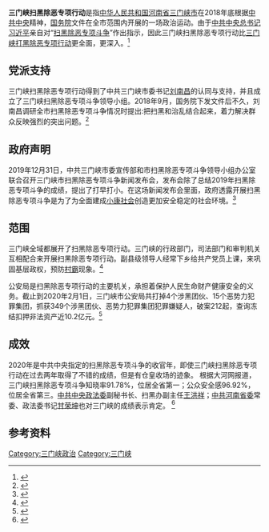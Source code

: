 {{Newsrelease|time=2020-12-27T12:03:20+00:00}}
'''三门峡扫黑除恶专项行动'''是指[[中华人民共和国|中华人民共和国]][[河南省|河南省]][[三门峡市|三门峡市]]在2018年底根据[[中国共产党中央委员会|中共中央]]精神，[[中华人民共和国国务院|国务院]]文件在全市范围内开展的一场政治运动。由于[[中国共产党中央委员会总书记|中共中央总书记]][[习近平|习近平]]亲自对“[[扫黑除恶专项斗争|扫黑除恶专项斗争]]”作出指示，因此三门峡扫黑除恶专项行动比[[三门峡打黑除恶专项行动|三门峡打黑除恶专项行动]]更全面，更深入。<ref>{{Cite web|title=“扫黑除恶”与“打黑除恶”的十大不同|url=http://sn.ifeng.com/a/20190129/7195197_0.shtml|accessdate=2020-12-20|author=|date=2019-01-29|format=|publisher=凤凰网|language=}}</ref>

== 党派支持 ==
三门峡扫黑除恶专项行动得到了中共三门峡市委书记[[刘南昌|刘南昌]]的认同与支持，并且成立了三门峡扫黑除恶专项斗争领导小组。2018年9月，国务院下发文件后不久，刘南昌调研全市扫黑除恶专项斗争情况时提出:把扫黑和治乱结合起来，着力解决群众反映强烈的突出问题。<ref>{{Cite web|title=三门峡扫黑除恶专项斗争政治站位再提升工作标准再提高|url=http://www.jyrb.cn/wap/201809/12/c_52352.html|accessdate=2020-12-20|author=|date=2018-09-12|format=|publisher=河南法制报|language=}}</ref>

==政府声明==
2019年12月31日，中共三门峡市委宣传部和市扫黑除恶专项斗争领导小组办公室联合召开三门峡市扫黑除恶专项斗争新闻发布会，发布会除了总结2019年扫黑除恶专项斗争的成绩，提出了打早打小。在这场新闻发布会里面，政府透露开展扫黑除恶专项斗争是为了为全面建成[[小康社会|小康社会]]创造更加安全稳定的社会环境。<ref>{{Cite web|title=三门峡市扫黑除恶 专项斗争新闻发布会召开|url=http://www.xb01.cn/html/smxrb/2020/1/1/202001019825.html|accessdate=2020-12-20|author=|date=2020-01-01|format=|publisher=三门峡日报|language=}}</ref>

== 范围 ==
三门峡全域都展开了扫黑除恶专项行动。三门峡的行政部门，司法部门和审判机关互相配合来开展扫黑除恶专项行动。副县级领导人经常下乡给共产党员上课，来巩固基层政权，预防[[村霸|村霸]]现象。<ref>{{Cite web|title=三门峡市卢氏县双槐树乡：深入推进扫黑除恶专项斗争|url=https://www.zyjjw.cn/smx/news/2019-08-29/565805.html|accessdate=2020-12-20|author=|date=2019-08-29|format=|publisher=中原经济网|language=}}</ref>

公安局是扫黑除恶专项行动的主要机关，承担着保护人民生命财产健康安全的义务。截止到2020年2月1日，三门峡市公安局共打掉4个涉黑团伙、15个恶势力犯罪集团，抓获349个涉黑团伙、恶势力犯罪集团犯罪嫌疑人，破案212起，查询冻结扣押非法资产近10.2亿元。<ref>{{Cite web|title=三门峡市公安局晒出扫黑除恶“成绩单”|url=https://www.dahebao.cn/news/1347688?cid=1347688|accessdate=2020-12-20|author=|date=2020-02-01|format=|publisher=大河报网|language=}}</ref>

==成效==
2020年是中共中央指定的扫黑除恶专项斗争的收官年，即使三门峡扫黑除恶专项行动在过去两年取得了不错的成绩，但是有仓皇收场的迹象。
根据大河网报道，三门峡扫黑除恶专项斗争知晓率91.78%，位居全省第一；公众安全感96.92%，位居全省第三。[[中共中央政法委|中共中央政法委]]副秘书长、扫黑办副主任[[王洪祥|王洪祥]]；[[中共河南省委|中共河南省委]]常委、政法委书记[[甘荣坤|甘荣坤]]也对三门峡的成绩表示肯定。
<ref>{{Cite web|title=三门峡市|url=http://newpaper.dahe.cn/jrab/html/2020-03/17/content_406455.htm|accessdate=2020-12-20|author=|date=2028-03-17|format=|publisher=大河网|language=}}</ref>

== 参考资料 ==
{{reflist}}

[[Category:三门峡政治|Category:三门峡政治]]
[[Category:三门峡|Category:三门峡]]